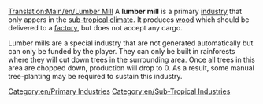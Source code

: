 [[Translation:Main/en/Lumber Mill]]
{{en/Industries|image=Lumbermill.png
|name=Lumber Mill
|climates=[[Main/en/Climates#Sub-tropical|Sub-Tropical]]
|accepts=Nothing
|produces=[[Main/en/Wood]]
}}
A '''lumber mill''' is a primary [[Main/en/Industries|industry]] that only appers in the [[Main/en/Climates|sub-tropical climate]]. It produces [[Main/en/Wood|wood]] which should be delivered to a [[Main/en/Factory|factory]], but does not accept any cargo.

Lumber mills are a special industry that are not generated automatically but can only be funded by the player. They can only be built in rainforests where they will cut down trees in the surrounding area. Once all trees in this area are chopped down, production will drop to 0. As a result, some manual tree-planting may be required to sustain this industry.

{{en/Navbox Industries}}

[[Category:en/Primary Industries]]
[[Category:en/Sub-Tropical Industries]]